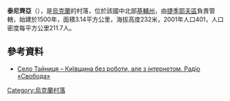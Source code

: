 {{coord|49|16|36|N|29|55|37|E|scale:30000|display=title}}

'''泰尼齊亞'''（{{lang-uk|Тайниця}}），是[[烏克蘭|烏克蘭]]的村落，位於該國中北部[[基輔州|基輔州]]，由[[捷季耶夫區|捷季耶夫區]]負責管轄，始建於1500年，面積3.14平方公里，海拔高度232米，2001年人口401，人口密度每平方公里211.7人。

==參考資料==
* [http://www.radiosvoboda.org/content/article/24928051.html Село Тайниця – Київщина без роботи, але з інтернетом. Радіо «Свобода»] {{Wayback|url=http://www.radiosvoboda.org/content/article/24928051.html |date=20160304205618 }}

{{Ukraine-geo-stub}}
[[Category:烏克蘭村落|Category:烏克蘭村落]]
